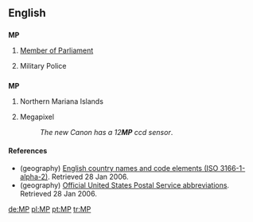 {{see|mp|.mp}}
==English==

==={{initialism}}===
{{wikipedia}}
'''MP'''

# [[Member of Parliament]]
# {{military}} Military Police

==={{abbreviation}}===
'''MP'''

# {{geography}} Northern Mariana Islands
# Megapixel
#: ''The new Canon has a 12'''MP''' ccd sensor''.

====References====
* (geography) [http://www.iso.ch/iso/en/prods-services/iso3166ma/02iso-3166-code-lists/list-en1.html English country names and code elements (ISO 3166-1-alpha-2)]. Retrieved 28 Jan 2006.
* (geography) [http://www.usps.com/ncsc/lookups/abbreviations.html Official United States Postal Service abbreviations]. Retrieved 28 Jan 2006.

[[de:MP]]
[[pl:MP]]
[[pt:MP]]
[[tr:MP]]